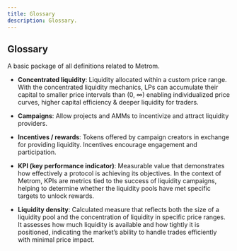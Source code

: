 ```yaml
---
title: Glossary
description: Glossary.
---
```


## Glossary

A basic package of all definitions related to Metrom.

-   **Concentrated liquidity**: Liquidity allocated within a custom price range.
    With the concentrated liquidity mechanics, LPs can accumulate their capital
    to smaller price intervals than (0, ∞) enabling individualized price curves,
    higher capital efficiency & deeper liquidity for traders.

-   **Campaigns**: Allow projects and AMMs to incentivize and attract liquidity
    providers.

-   **Incentives / rewards**: Tokens offered by campaign creators in exchange
    for providing liquidity. Incentives encourage engagement and participation.

-   **KPI (key performance indicator)**: Measurable value that demonstrates how
    effectively a protocol is achieving its objectives. In the context of
    Metrom, KPIs are metrics tied to the success of liquidity campaigns, helping
    to determine whether the liquidity pools have met specific targets to unlock
    rewards.

-   **Liquidity density**: Calculated measure that reflects both the size of a
    liquidity pool and the concentration of liquidity in specific price ranges.
    It assesses how much liquidity is available and how tightly it is
    positioned, indicating the market’s ability to handle trades efficiently
    with minimal price impact.
